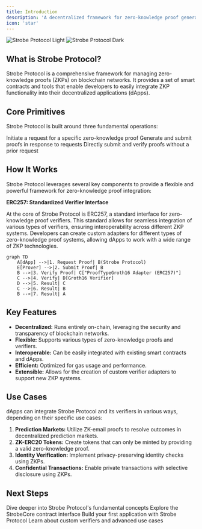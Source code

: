 ```yaml
---
title: Introduction
description: 'A decentralized framework for zero-knowledge proof generation and verification'
icon: 'star'
---
```


<img
className="block dark:hidden"
src="/images/hero-light.svg"
alt="Strobe Protocol Light"
/>
<img
className="hidden dark:block"
src="/images/hero-dark.svg"
alt="Strobe Protocol Dark"
/>

## What is Strobe Protocol?

Strobe Protocol is a comprehensive framework for managing zero-knowledge proofs (ZKPs) on blockchain networks. It provides a set of smart contracts and tools that enable developers to easily integrate ZKP functionality into their decentralized applications (dApps).

## Core Primitives

Strobe Protocol is built around three fundamental operations:

<CardGroup cols={3}>
  <Card
    title="Requesting Proofs"
    icon="file-circle-plus"
    href="/core-concepts/requesting-proofs"
  >
    Initiate a request for a specific zero-knowledge proof
  </Card>
  <Card
    title="Fulfilling Proof Requests"
    icon="clipboard-check"
    href="/core-concepts/fulfilling-requests"
  >
    Generate and submit proofs in response to requests
  </Card>
  <Card
    title="Submitting Proofs"
    icon="paper-plane"
    href="/core-concepts/submitting-proofs"
  >
    Directly submit and verify proofs without a prior request
  </Card>
</CardGroup>

## How It Works

Strobe Protocol leverages several key components to provide a flexible and powerful framework for zero-knowledge proof integration:

**ERC257: Standardized Verifier Interface**

At the core of Strobe Protocol is ERC257, a standard interface for zero-knowledge proof verifiers. This standard allows for seamless integration of various types of verifiers, ensuring interoperability across different ZKP systems. Developers can create custom adapters for different types of zero-knowledge proof systems, allowing dApps to work with a wide range of ZKP technologies.

```mermaid
graph TD
    A[dApp] -->|1. Request Proof| B(Strobe Protocol)
    E[Prover] -->|2. Submit Proof| B
    B -->|3. Verify Proof| C["ProofTypeGroth16 Adapter (ERC257)"]
    C -->|4. Verify| D[Groth16 Verifier]
    D -->|5. Result| C
    C -->|6. Result| B
    B -->|7. Result| A
```

## Key Features

- **Decentralized:** Runs entirely on-chain, leveraging the security and transparency of blockchain networks.
- **Flexible:** Supports various types of zero-knowledge proofs and verifiers.
- **Interoperable:** Can be easily integrated with existing smart contracts and dApps.
- **Efficient:** Optimized for gas usage and performance.
- **Extensible:** Allows for the creation of custom verifier adapters to support new ZKP systems.

## Use Cases

dApps can integrate Strobe Protocol and its verifiers in various ways, depending on their specific use cases:

1. **Prediction Markets:** Utilize ZK-email proofs to resolve outcomes in decentralized prediction markets.
2. **ZK-ERC20 Tokens:** Create tokens that can only be minted by providing a valid zero-knowledge proof.
3. **Identity Verification:** Implement privacy-preserving identity checks using ZKPs.
4. **Confidential Transactions:** Enable private transactions with selective disclosure using ZKPs.


## Next Steps

<CardGroup cols={2}>
  <Card
    title="Core Concepts"
    icon="book"
    href="/core-concepts/overview"
  >
    Dive deeper into Strobe Protocol's fundamental concepts
  </Card>
  <Card
    title="API Reference"
    icon="code"
    href="/api/strobe-core"
  >
    Explore the StrobeCore contract interface
  </Card>
  <Card
    title="Tutorials"
    icon="graduation-cap"
    href="/tutorials/first-app"
  >
    Build your first application with Strobe Protocol
  </Card>
  <Card
    title="Advanced Topics"
    icon="layer-group"
    href="/advanced/custom-verifiers"
  >
    Learn about custom verifiers and advanced use cases
  </Card>
</CardGroup>